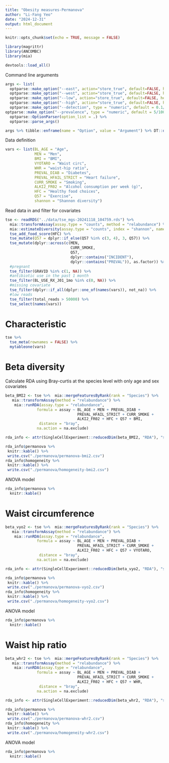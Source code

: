 ```yaml
---
title: "Obesity measures-Permanova"
author: "Li-Fang Yeo"
date: "2024-12-31"
output: html_document
---
```


```r
knitr::opts_chunk$set(echo = TRUE, message = FALSE)
```
```r
library(magrittr)
library(ANCOMBC)
library(mia)
```
```r
devtools::load_all()
```
Command line arguments
```r
args <- list(
  optparse::make_option("--east", action="store_true", default=FALSE, help="Exclude Eastern Finland subpopulation [default \"%default\"]"),
  optparse::make_option("--west", action="store_true", default=FALSE, help="Exclude Eastern Finland subpopulation [default \"%default\"]"),
  optparse::make_option("--low", action="store_true", default=FALSE, help="Exclude low GFR [default \"%default\"]"),
  optparse::make_option("--high", action="store_true", default=FALSE, help="Exclude high GFR [default \"%default\"]"),
  optparse::make_option("--detection", type = "numeric", default = 0.1/100, help = "Detection limit [default %default]"),
optparse::make_option("--prevalence", type = "numeric", default = 5/100, help = "Prevalence limit [default %default]")) %>% 
  optparse::OptionParser(option_list = .) %>%
  optparse::parse_args()
```
```r
args %>% tibble::enframe(name = "Option", value = "Argument") %>% DT::datatable()
```
Data definition
```r
vars <- list(BL_AGE = "Age",
             MEN = "Men",
             BMI = "BMI",
             VYOTARO = "Waist circ",
             WHR = "waist-hip ratio",
             PREVAL_DIAB = "Diabetes",
             PREVAL_HFAIL_STRICT = "Heart failure",
             CURR_SMOKE = "Smoking",
             ALKI2_FR02 = "Alcohol consumption per week (g)",
             HFC = "Healthy food choices",
             Q57 = "Exercise",
             shannon = "Shannon diversity")
```
Read data in and filter for covariates
```r
tse <- readRDS("../data/tse_mgs-20241118_104759.rds") %>%
  mia::transformAssay(assay.type = "counts", method = "relabundance") %>% 
  mia::estimateDiversity(assay.type = "counts", index = "shannon", name = "shannon") %>%
  tse_add_food_score(HFC) %>%
  tse_mutate(Q57 = dplyr::if_else(Q57 %in% c(3, 4), 3, Q57)) %>%
  tse_mutate(dplyr::across(c(MEN,
                             CURR_SMOKE,
                             Q57,
                             dplyr::contains("INCIDENT"),
                             dplyr::contains("PREVAL")), as.factor)) %>% 
  #pregnant
  tse_filter(GRAVID %in% c(1, NA)) %>%
  #antibiotic use in the past 1 month
  tse_filter(BL_USE_RX_J01_1mo %in% c(0, NA)) %>%
  #missing covariate
  tse_filter(dplyr::if_all(dplyr::one_of(names(vars)), not_na)) %>%
  #low reads
  tse_filter(total_reads > 50000) %>%
  tse_select(names(vars))
```
# Characteristic
```r
tse %>%
  tse_meta(rownames = FALSE) %>%
  mytableone(vars)
```
# Beta diversity
Calculate RDA using Bray-curtis at the species level with only age and sex covariates
```r
beta_BMI2 <- tse %>%  mia::mergeFeaturesByRank(rank = "Species") %>% 
   mia::transformAssay(method = "relabundance") %>%
    mia::runRDA(assay.type = "relabundance",
              formula = assay ~ BL_AGE + MEN + PREVAL_DIAB + 
                                PREVAL_HFAIL_STRICT + CURR_SMOKE +
                                ALKI2_FR02 + HFC + Q57 + BMI,
               distance = "bray",
              na.action = na.exclude)
```

```r
rda_info <- attr(SingleCellExperiment::reducedDim(beta_BMI2, "RDA"), "significance")

```
```r
rda_info$permanova %>%
 knitr::kable() %>%
 write.csv("./permanova/permanova-bmi2.csv")
rda_info$homogeneity %>%  
 knitr::kable() %>%
 write.csv("./permanova/homogeneity-bmi2.csv")
```
ANOVA model
```r
rda_info$permanova %>% 
  knitr::kable()
```
# Waist circumference
```r
beta_vyo2 <- tse %>%  mia::mergeFeaturesByRank(rank = "Species") %>% 
   mia::transformAssay(method = "relabundance") %>%
    mia::runRDA(assay.type = "relabundance",
              formula = assay ~ BL_AGE + MEN + PREVAL_DIAB + 
                                PREVAL_HFAIL_STRICT + CURR_SMOKE +
                                ALKI2_FR02 + HFC + Q57 + VYOTARO,
               distance = "bray",
              na.action = na.exclude)
```

```r
rda_info <- attr(SingleCellExperiment::reducedDim(beta_vyo2, "RDA"), "significance")

```
```r
rda_info$permanova %>%
 knitr::kable() %>%
 write.csv("./permanova/permanova-vyo2.csv")
rda_info$homogeneity %>%  
 knitr::kable() %>%
 write.csv("./permanova/homogeneity-vyo2.csv")
```
ANOVA model
```r
rda_info$permanova %>% 
  knitr::kable()
```
# Waist hip ratio
```r
beta_whr2 <- tse %>%  mia::mergeFeaturesByRank(rank = "Species") %>% 
   mia::transformAssay(method = "relabundance") %>%
    mia::runRDA(assay.type = "relabundance",
              formula = assay ~ BL_AGE + MEN + PREVAL_DIAB + 
                                PREVAL_HFAIL_STRICT + CURR_SMOKE +
                                ALKI2_FR02 + HFC + Q57 + WHR,
               distance = "bray",
              na.action = na.exclude)
```

```r
rda_info <- attr(SingleCellExperiment::reducedDim(beta_whr2, "RDA"), "significance")

```
```r
rda_info$permanova %>%
 knitr::kable() %>%
 write.csv("./permanova/permanova-whr2.csv")
rda_info$homogeneity %>%  
 knitr::kable() %>%
 write.csv("./permanova/homogeneity-whr2.csv")
```
ANOVA model
```r
rda_info$permanova %>% 
  knitr::kable()
```
